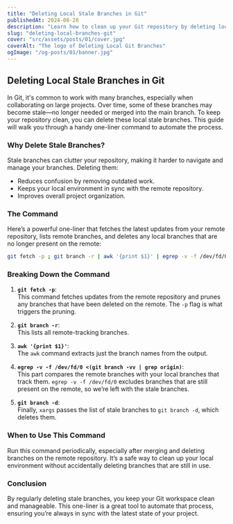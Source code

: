 ```yaml
---
title: "Deleting Local Stale Branches in Git"
publishedAt: 2024-08-28
description: "Learn how to clean up your Git repository by deleting local stale branches with a simple command. Keep your workspace organized and in sync with the remote repository."
slug: "deleting-local-branches-git"
cover: "src/assets/posts/01/cover.jpg"
coverAlt: "The logo of Deleting Local Git Branches"
ogImage: "/og-posts/01/banner.jpg"
---
```



## Deleting Local Stale Branches in Git

In Git, it's common to work with many branches, especially when collaborating on large projects. Over time, some of these branches may become stale—no longer needed or merged into the main branch. To keep your repository clean, you can delete these local stale branches. This guide will walk you through a handy one-liner command to automate the process.

### Why Delete Stale Branches?

Stale branches can clutter your repository, making it harder to navigate and manage your branches. Deleting them:

- Reduces confusion by removing outdated work.
- Keeps your local environment in sync with the remote repository.
- Improves overall project organization.

### The Command

Here’s a powerful one-liner that fetches the latest updates from your remote repository, lists remote branches, and deletes any local branches that are no longer present on the remote:

```bash
git fetch -p ; git branch -r | awk '{print $1}' | egrep -v -f /dev/fd/0 <(git branch -vv | grep origin) | awk '{print $1}' | xargs git branch -d
```

### Breaking Down the Command

1. **`git fetch -p`**:  
   This command fetches updates from the remote repository and prunes any branches that have been deleted on the remote. The `-p` flag is what triggers the pruning.

2. **`git branch -r`**:  
   This lists all remote-tracking branches.

3. **`awk '{print $1}'`**:  
   The `awk` command extracts just the branch names from the output.

4. **`egrep -v -f /dev/fd/0 <(git branch -vv | grep origin)`**:  
   This part compares the remote branches with your local branches that track them. `egrep -v -f /dev/fd/0` excludes branches that are still present on the remote, so we’re left with the stale branches.

5. **`git branch -d`**:  
   Finally, `xargs` passes the list of stale branches to `git branch -d`, which deletes them.

### When to Use This Command

Run this command periodically, especially after merging and deleting branches on the remote repository. It’s a safe way to clean up your local environment without accidentally deleting branches that are still in use.

### Conclusion

By regularly deleting stale branches, you keep your Git workspace clean and manageable. This one-liner is a great tool to automate that process, ensuring you’re always in sync with the latest state of your project.

